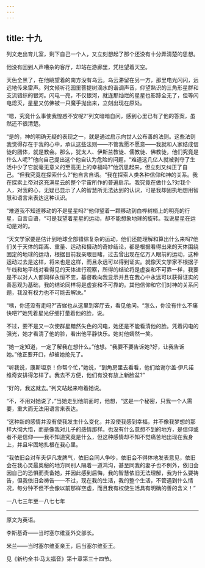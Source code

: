 ```yaml
---
---
---
```

title: 十九
---




列文走出育儿室，剩下自己一个人，又立刻想起了那个还没有十分弄清楚的思想。

他没有回到人声嘈杂的客厅，却站在游廊里，凭栏望着天空。

天色全黑了，在他眺望着的南方没有乌云。乌云滞留在另一方，那里电光闪闪，远远地传来雷声。列文倾听花园里菩提树滴水的谐调声音，仰望熟识的三角形星群和支流错综的银河。闪电一亮，不仅银河，就连那灿烂的星星也影踪全无了，但等闪电熄灭，星星又仿佛被一只魔手抛出来，立刻出现在原处。

“嗯，究竟什么事使我惶惑不安呢?”列文暗暗自问，感到心里已有了他的答案，虽然还不很清楚。

“是的，神的明确无疑的表现之一，就是通过启示向世人公布善的法则。这些法则我觉得存在于我的心中，承认这些法则——不管我愿不愿意——我就和人家结成信徒的团体，就是教会。那么，犹太人、伊斯兰教徒、儒教徒、佛教徒，他们究竟是什么人呢?”他向自己提出这个他自认为危险的问题，“难道这几亿人就被剥夺了生活中少了它就毫无意义的至高无上的幸福吗?”他沉思起来，但立刻又纠正了自己。“但我究竟在探索什么?”他自言自语。“我在探索人类各种信仰和神的关系。我在探索上帝对这充满星云的整个宇宙所作的普遍启示。我究竟在做什么?对我个人，对我的心，无疑已显示了人的智慧所无法达到的认识，可是我却固执地想用智慧和语言来表达这种认识。

“难道我不知道移动的不是星星吗?”他仰望着一颗移动到白桦树梢上的明亮的行星，自言自语，“可是我望着星星的运动，却不能想象地球的旋转。我说星星在运动是对的。

“天文学家要是估计到地球全部错综复杂的运动，他们还能理解和算出什么来吗?他们关于天体的距离、重量、运动和摄动的奇妙结论，都是根据看得出来的天体围绕固定的地球的运动，根据目前我亲眼目睹，过去曾出现在亿万人眼前的运动，这种运动过去是这样，将来也是这样，而且永远可以得到证实。就像天文学家不根据子午线和地平线对看得见的天体进行观察，所得的结论将是虚妄和不可靠一样，我要是不以对人人都同样永恒不变，基督教向我显示并且在我心中永远可以获得证实的善恶观为基础，我的结论同样将是虚妄和不可靠的。其他信仰和它们对神的关系问题，我没有权力也不可能去解决。”

“咦，你还没有走吗?”吉娣也从这里到客厅去，看见他问。“怎么，你没有什么不痛快吧?”她凭着星光仔细打量着他的脸，说。

不过，要不是又一次使群星黯然失色的闪电，她还是不能看清他的脸。凭着闪电的强光，她才看清了他的脸，看出他平静快乐。她对他嫣然一笑。

“她一定知道，一定了解我在想什么。”他想。“我要不要告诉她?好，让我告诉她。”他正要开口，却被她抢先了。

“听我说，康斯坦京！你帮个忙，”她说，“到角房里去看看，他们给谢尔盖·伊凡诺维奇安排得怎样了。我去不方便，他们有没有放上新脸盆?”

“好的，我这就去。”列文站起来吻着她说。

“不，不用对她说了，”当她走到他前面时，他想，“这是一个秘密，只我一个人需要，重大而无法用语言来表达。

“这种新的感情并没有使我发生什么变化，并没使我感到幸福，并不像我梦想的那样大彻大悟，而是像我对儿子的感情那样。也没有什么意想不到的地方，是信仰或者不是信仰——我不知道究竟是什么，但这种感情却不知不觉痛苦地出现在我身上，并且牢固地扎根在我心里。

“我依旧会对车夫伊凡发脾气，依旧会同人争吵，依旧会不得体地发表意见，依旧会在我心灵最奥秘的地方同别人隔着一道鸿沟，甚至同我的妻子也不例外，依旧会因自己的恐惧而责备她，并因此感到后悔，我的智慧依旧无法理解，我为什么要祷告，但我依旧会祷告——不过，现在我的生活，我的整个生活，不管遇到什么情况，每分钟不但不会像以前那样空虚，而且我有权使生活具有明确的善的含义！”

一八七三年至一八七七年



* * *





原文为英语。



李斯基奇——当时塞尔维亚外交部长。



米兰——当时塞尔维亚亲王，后当塞尔维亚王。



见《新约全书·马太福音》第十章第三十四节。